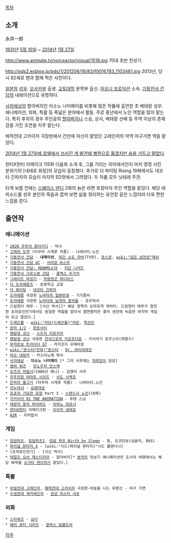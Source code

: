 [[목차]]
== 소개 ==
永井一郎

[[1931년]] [[5월 10일]] ~ [[2014년]] [[1월 27일]]

http://www.animate.tv/voiceactor/visual/1516.jpg
70대 초반 전성기.

http://pds2.exblog.jp/pds/1/201206/16/83/f0016783_1103461.jpg
2013년, 당시 82세로 팬과 함께 찍은 사진이다.

[[일본]]의 [[성우]]. [[오사카]]부 출생. [[교토대학]] 문학부 출신. [[아오니 프로덕션]] 소속. [[기동전사 건담]]의 내레이션으로 유명하다.

[[사자에상]]의 할아버지인 이소노 나미헤이를 비롯해 많은 작품에 출연한 초 베테랑 성우. 애니메이션, 외화, 특촬 등 폭넓은 분야에서 활동. 주로 중년에서 노인 역할을 많이 맡는다. 특히 후자의 경우 주인공의 [[할아버지]]나 스승, 상사, 베테랑 선배 등 주역 이상의 존재감을 가진 조연을 자주 맡는다.

해적전대 고카이저 극장판에서 간만에 자신이 맡았던 고레인저의 악역 야구가면 역을 맡았다.

[http://news.tbs.co.jp/newseye/tbs_newseye2113162.html 2014년 1월 27일에 호텔에서 쓰러진 게 발견돼 병원으로 옮겼지만 숨을 거두고 말았다].

헌터X헌터 리메이크 115화 다음화 소개 후, 그를 기리는 의미에서인지 마치 영정 사진 분위기의 [네테로 회장]의 모습이 등장했다. 추가로 더 파이팅 Rising 19화에서도 네코타 긴파치의 모습이 마지막 ED컷에서 그려졌다. 두 작품 모두 닛테레 주관.

타계 보름 전에는 [[스페이스 댄디]] 2화의 늙은 라면 포장마차 주인 역할을 맡았다. 해당 에피소드를 성우 본인의 죽음과 겹쳐 보면 삶을 정리하는 유언장 같은 느낌이라 더욱 짠한 느낌을 준다.
== 출연작 ==
=== 애니메이션 ===
 * [[2020 우주의 원더키디]] - 박사
 * [[고래의 도약]] (타무라 시게루 작품) - 나레이터.노인
 * [[기동전사 건담]] - '''내레이션''', [[데긴 소도 자비]](TV판), [[콘스콘]], [[wiki:"검은 삼연성"매쉬]]
 * [[기동전사 건담 UC]] - [[사이암 비스트]]
 * [[기동전사 건담: 제08MS소대]] - [[지단 니커드]]
 * [[기동전사 크로스본 건담]] - [[클랙스 두가치]]
 * [[그레이트 마징가]] - [[악령장군 하디아스]]
 * [[더 도라에몽즈]] - 로봇학교 교장
 * [[더 화이팅]] - [[네코타 긴파치]]
 * [[도라에몽]] 극장판 [[노비타의 일본탄생]] - 기가좀비
 * [[도라에몽]] 극장판 [[노비타와 날개의 용자들]] - 호우박사
 * 드림헌터 레무 - [사신 박사][* 해당 항목의 오마쥬격 캐릭터. 드림헌터 레무가 참전한 초히로인전기에서도 동일한 역할을 맡아서 열연했지만 결국 생전에 녹음한 마지막 게임이 되고 말았다.]
 * [[드래곤볼]] - [[wiki:"카린(드래곤볼)"카린]], [[학선인]]
 * [[란마 1/2]] - [[핫포사이]]
 * [[명탐정 코난]] - [[스즈키 지로키치]]
 * [[명탐정 코난]] 극장판 [[천국으로의 카운트다운]] - 키사라기 호우스이(최봉수)
 * [[무적로보 트라이더 G7]] - 카키코지 우메마로
 * [[wiki:"몬스터(만화)"몬스터]] - [[Dr. 라이히와인]]
 * [[바오 내방자]] - 카스미노메 박사
 * [[사자에상]] - '''이소노 나미헤이''' [* 그의 사후에는 [[챠후린]]이 담당]
 * [[썸머 워즈]] - [[진노우치 만스케]]
 * [[오즈의 마법사]](1986년 애니) - 겁쟁이 사자
 * [[우주전함 야마토 시리즈]] - [[사도 사케조]]
 * [[은하의 물고기]] (타무라 시게루 작품) - 나레이터.노인
 * [[이누야샤]] - [[요령대성]]
 * [[죠죠의 기묘한 모험]] Part 3 - [[스탠드사 노인]](CD북)
 * [[키카이다 01 THE ANIMATION]] - 후텐 스님
 * [[태양의 용자 파이버드]] - [[아마노 히로시]]
 * [[헌터X헌터]] 리메이크판 - [[아이작 네테로]]
 * [[AIR]] - 지덕법사
=== 게임 ===
 * [[킹덤하츠]], [[킹덤하츠2]], [[킹덤 하츠 Birth by Sleep]] - 필, 오코린보(심술이, BbS)
 * [[파이널 판타지 4]] - [wiki:"시드(파이널 판타지)"시드 폴렌디나]
 * [초히로인전기] - [사신 박사]
 * [[테일즈 오브 제스티리아]] - 할아버지[* [[테일즈 오브 제스티리아|본작]]의 맛보기 애니메이션인 도사의 여명에서는 해당 배역을 [[오가타 켄이치]]가 맡았다.]
=== 특촬 ===
 * [[비밀전대 고레인저]], [[해적전대 고카이저]] 극장판-하늘을 나는 유령선 - 야구 가면
 * [[수권전대 게키레인저]] - [[권성 마스터 샤프]]
=== 외화 ===
 * [[스타워즈]] - [[요다]]
 * [[해리 포터 시리즈]] - [[알버스 덤블도어]]
[[각주]]
